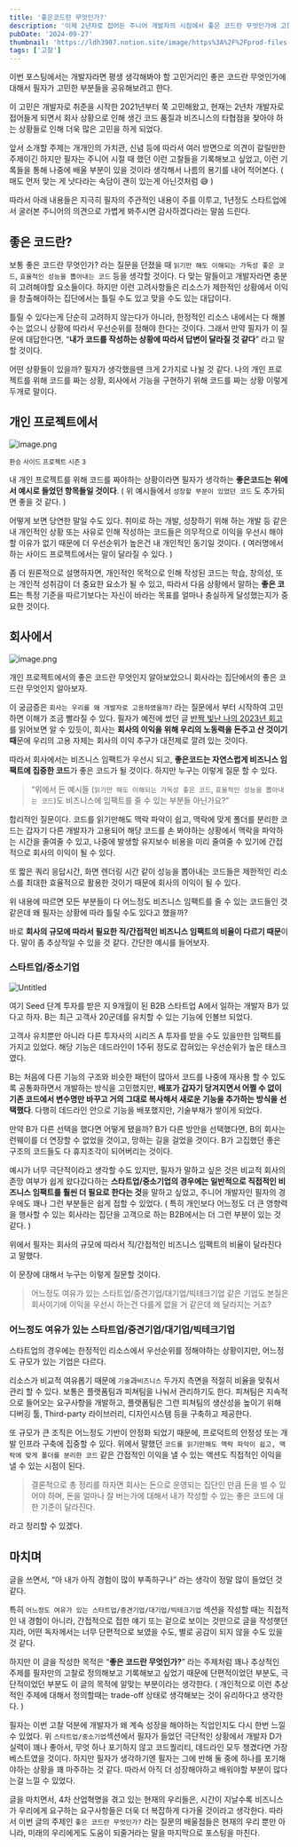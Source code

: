 ```yaml
---
title: '좋은코드란 무엇인가?'
description: '이제 2년차로 접어든 주니어 개발자의 시점에서 좋은 코드란 무엇인가에 고찰한 부분을 소개합니다.'
pubDate: '2024-09-27'
thumbnail: 'https://ldh3907.notion.site/image/https%3A%2F%2Fprod-files-secure.s3.us-west-2.amazonaws.com%2F939ae0c1-dc3a-4837-86c6-03a773a3f735%2F6e6788f9-0c9e-4389-8be6-3a71fe9db854%2Fimage.png?table=block&id=10ed65bd-659e-80d1-b130-f10dc962f433&spaceId=939ae0c1-dc3a-4837-86c6-03a773a3f735&width=1420&userId=&cache=v2'
tags: ['고찰']
---
```


이번 포스팅에서는 개발자라면 평생 생각해봐야 할 고민거리인 좋은 코드란 무엇인가에 대해서 필자가 고민한 부분들을 공유해보려고 한다.

이 고민은 개발자로 취준을 시작한 2021년부터 쭉 고민해왔고, 현재는 2년차 개발자로 접어들게 되면서 회사 상황으로 인해 생긴 코드 품질과 비즈니스의 타협점을 찾아야 하는 상황들로 인해 더욱 많은 고민을 하게 되었다.

앞서 소개할 주제는 개개인의 가치관, 신념 등에 따라서 여러 방면으로 의견이 갈릴만한 주제이긴 하지만 필자는 주니어 시절 때 했던 이런 고찰들을 기록해보고 싶었고, 이런 기록들을 통해 나중에 배울 부분이 있을 것이라 생각해서 나름의 용기를 내어 적어본다. ( 매도 먼저 맞는 게 낫다라는 속담이 괜히 있는게 아닌것처럼 😅 )

따라서 아래 내용들은 지극히 필자의 주관적인 내용이 주를 이루고, 1년정도 스타트업에서 굴러본 주니어의 의견으로 가볍게 봐주시면 감사하겠다라는 말씀 드린다.

## 좋은 코드란?

보통 좋은 코드란 무엇인가? 라는 질문을 던졌을 때 `읽기만 해도 이해되는 가독성 좋은 코드`, `효율적인 성능을 뽑아내는 코드` 등을 생각할 것이다. 다 맞는 말들이고 개발자라면 충분히 고려해야할 요소들이다. 하지만 이런 고려사항들은 리소스가 제한적인 상황에서 이익을 창출해야하는 집단에서는 틀릴 수도 있고 맞을 수도 있는 대답이다.

틀릴 수 있다는게 단순히 고려하지 않는다가 아니라, 한정적인 리소스 내에서는 다 해볼 수는 없으니 상황에 따라서 우선순위를 정해야 한다는 것이다. 그래서 만약 필자가 이 질문에 대답한다면, “**내가 코드를 작성하는 상황에 따라서 답변이 달라질 것 같다**” 라고 말할 것이다.

어떤 상황들이 있을까? 필자가 생각했을땐 크게 2가지로 나뉠 것 같다. 나의 개인 프로젝트를 위해 코드를 짜는 상황, 회사에서 기능을 구현하기 위해 코드를 짜는 상황 이렇게 두개로 말이다.

## 개인 프로젝트에서

![image.png](https://ldh3907.notion.site/image/https%3A%2F%2Fprod-files-secure.s3.us-west-2.amazonaws.com%2F939ae0c1-dc3a-4837-86c6-03a773a3f735%2Fb2978262-c2dd-4663-b058-e41ca37d6038%2Fimage.png?table=block&id=113d65bd-659e-80d8-a488-cd645a036047&spaceId=939ae0c1-dc3a-4837-86c6-03a773a3f735&width=1420&userId=&cache=v2)

<small> 환승 사이드 프로젝트 시즌 3 </small>

내 개인 프로젝트를 위해 코드를 짜야하는 상황이라면 필자가 생각하는 **좋은코드는 위에서 예시로 들었던 항목들일 것이다**. ( 위 예시들에서 `성장할 부분이 있었던 코드` 도 추가되면 좋을 것 같다. )

어떻게 보면 당연한 말일 수도 있다. 취미로 하는 개발, 성장하기 위해 하는 개발 등 같은 내 개인적인 상황 또는 사유로 인해 작성하는 코드들은 의무적으로 이익을 우선시 해야할 이유가 없기 때문에 더 우선순위가 높은건 내 개인적인 동기일 것이다. ( 여러명에서 하는 사이드 프로젝트에서는 말이 달라질 수 있다. )

좀 더 원론적으로 설명하자면, 개인적인 목적으로 인해 작성된 코드는 학습, 창의성, 또는 개인적 성취감이 더 중요한 요소가 될 수 있고, 따라서 다음 상황에서 말하는 **좋은 코드**는 특정 기준을 따르기보다는 자신이 바라는 목표를 얼마나 충실하게 달성했는지가 중요한 것이다.

## 회사에서

![image.png](https://ldh3907.notion.site/image/https%3A%2F%2Fprod-files-secure.s3.us-west-2.amazonaws.com%2F939ae0c1-dc3a-4837-86c6-03a773a3f735%2Fe285ea4b-a0f5-4215-9656-55ef4e904bd9%2Fimage.png?table=block&id=113d65bd-659e-8068-b835-ca847a54a420&spaceId=939ae0c1-dc3a-4837-86c6-03a773a3f735&width=1420&userId=&cache=v2)

개인 프로젝트에서의 좋은 코드란 무엇인지 알아보았으니 회사라는 집단에서의 좋은 코드란 무엇인지 알아보자.

이 궁금증은 `회사는 우리를 왜 개발자로 고용하였을까?` 라는 질문에서 부터 시작하여 고민하면 이해가 조금 빨라질 수 있다. 필자가 예전에 썼던 글 [반짝 빛난 나의 2023년 회고](https://ivaaaaann.github.io/post/%EB%B0%98%EC%A7%9D-%EB%B9%9B%EB%82%9C-%EB%82%98%EC%9D%98-2023%EB%85%84-%ED%9A%8C%EA%B3%A0/)를 읽어보면 알 수 있듯이, 회사는 **회사의 이익을 위해 우리의 노동력을 돈주고 산 것이기 때**문에 우리의 고용 자체는 회사의 이익 추구가 대전제로 깔려 있는 것이다.

따라서 회사에서는 비즈니스 임팩트가 우선시 되고, **좋은코드는 자연스럽게 비즈니스 임팩트에 집중한 코드**가 좋은 코드가 될 것이다. 하지만 누구는 이렇게 질문 할 수 있다.

> “위에서 든 예시들 (`읽기만 해도 이해되는 가독성 좋은 코드`, `효율적인 성능을 뽑아내는 코드`)도 비즈니스에 임팩트를 줄 수 있는 부분들 아닌가요?”

합리적인 질문이다. 코드를 읽기만해도 맥락 파악이 쉽고, 맥락에 맞게 폴더를 분리한 코드는 갑자기 다른 개발자가 고용되어 해당 코드를 손 봐야하는 상황에서 맥락을 파악하는 시간을 줄여줄 수 있고, 나중에 발생할 유지보수 비용을 미리 줄여줄 수 있기에 간접적으로 회사의 이익이 될 수 있다.

또 짧은 쿼리 응답시간, 화면 렌더링 시간 같이 성능을 뽑아내는 코드들은 제한적인 리소스를 최대한 효율적으로 활용한 것이기 때문에 회사의 이익이 될 수 있다.

위 내용에 따르면 모든 부분들이 다 어느정도 비즈니스 임팩트를 줄 수 있는 코드들인 것 같은데 왜 필자는 상황에 따라 틀릴 수도 있다고 했을까?

바로 **회사의 규모에 따라서 필요한 직/간접적인 비즈니스 임팩트의 비율이 다르기 때문**이다. 말이 좀 추상적일 수 있을 것 같다. 간단한 예시를 들어보자.

### 스타트업/중소기업

![Untitled](https://www.ntc.edu/sites/default/files/styles/full_width_16_9/public/2021-06/junior-developer-header.jpg?itok=EtxQqNPo)

여기 Seed 단계 투자를 받은 지 9개월이 된 B2B 스타트업 A에서 일하는 개발자 B가 있다고 하자. B는 최근 고객사 20군데를 유치할 수 있는 기능에 인볼브 되었다.

고객사 유치뿐만 아니라 다른 투자사의 시리즈 A 투자를 받을 수도 있을만한 임팩트를 가지고 있었다. 해당 기능은 데드라인이 1주뒤 정도로 잡혀있는 우선순위가 높은 태스크였다.

B는 처음에 다른 기능의 구조와 비슷한 패턴이 많아서 코드를 나중에 재사용 할 수 있도록 공통화하면서 개발하는 방식을 고민했지만, **배포가 갑자기 당겨지면서 어쩔 수 없이 기존 코드에서 변수명만 바꾸고 거의 그대로 복사해서 새로운 기능을 추가하는 방식을 선택했다**. 다행히 데드라인 안으로 기능을 배포했지만, 기술부채가 쌓이게 되었다.

만약 B가 다른 선택을 했다면 어떻게 됐을까? B가 다른 방안을 선택했다면, B의 회사는 런웨이를 더 연장할 수 없었을 것이고, 망하는 길을 걸었을 것이다. B가 고집했던 좋은 구조의 코드들도 다 휴지조각이 되어버리는 것이다.

예시가 너무 극단적이라고 생각할 수도 있지만, 필자가 말하고 싶은 것은 비교적 회사의 존망 여부가 쉽게 왔다갔다하는 **스타트업/중소기업의 경우에는 일반적으로 직접적인 비즈니스 임팩트를 훨씬 더 필요로 한다는 것**을 말하고 싶었고, 주니어 개발자인 필자의 경우에도 꽤나 그런 부분들은 쉽게 접할 수 있었다. ( 특히 개인보다 어느정도 더 큰 영향력을 행사할 수 있는 회사라는 집단을 고객으로 하는 B2B에서는 더 그런 부분이 있는 것 같다. )

위에서 필자는 회사의 규모에 따라서 직/간접적인 비즈니스 임팩트의 비율이 달라진다고 말했다.

이 문장에 대해서 누구는 이렇게 질문할 것이다.

> 어느정도 여유가 있는 스타트업/중견기업/대기업/빅테크기업 같은 기업도 본질은 회사이기에 이익을 우선시 하는건 다를게 없을 거 같은데 왜 달라지는 거죠?

### 어느정도 여유가 있는 스타트업/중견기업/대기업/빅테크기업

스타트업의 경우에는 한정적인 리소스에서 우선순위를 정해야하는 상황이지만, 어느정도 규모가 있는 기업은 다르다.

리소스가 비교적 여유롭기 때문에 `기술`과`비즈니스` 두가지 측면을 적절히 비율을 맞춰서 관리 할 수 있다. 보통은 플랫폼팀과 피쳐팀을 나눠서 관리하기도 한다. 피쳐팀은 지속적으로 들어오는 요구사항을 개발하고, 플랫폼팀은 그런 피쳐팀의 생산성을 높이기 위해 디버깅 툴, Third-party 라이브러리, 디자인시스템 등을 구축하고 제공한다.

또 규모가 큰 조직은 어느정도 기반이 안정화 되었기 때문에, 프로덕트의 안정성 또는 개발 인프라 구축에 집중할 수 있다. 위에서 말했던 `코드를 읽기만해도 맥락 파악이 쉽고, 맥락에 맞게 폴더를 분리한 코드` 같은 간접적인 이익을 낼 수 있는 액션도 직접적인 이익을 낼 수 있는 시점이 된다.

> 결론적으로 총 정리를 하자면 회사는 돈으로 운영되는 집단인 만큼 돈을 벌 수 있어야 하며, 돈을 얼마나 잘 버는가에 대해서 내가 작성할 수 있는 좋은 코드에 대한 기준이 달라진다.

라고 정리할 수 있겠다.

## 마치며

글을 쓰면서, “아 내가 아직 경험이 많이 부족하구나” 라는 생각이 정말 많이 들었던 것 같다.

특히 `어느정도 여유가 있는 스타트업/중견기업/대기업/빅테크기업` 섹션을 작성할 때는 직접적인 내 경험이 아니라, 간접적으로 접한 얘기 또는 겉으로 보이는 것만으로 글을 작성햇던지라, 어떤 독자께서는 너무 단편적으로 보였을 수도, 별로 공감이 되지 않을 수도 있을 것 같다.

하지만 이 글을 작성한 목적은 “**좋은 코드란 무엇인가?**” 라는 주제처럼 꽤나 추상적인 주제를 필자만의 고찰로 정의해보고 기록해보고 싶었기 때문에 단편적이었던 부분도, 극단적이었던 부분도 이 글의 목적에 알맞는 부분이라는 생각한다. ( 개인적으로 이런 추상적인 주제에 대해서 정의할때는 trade-off 상태로 생각해보는 것이 유리하다고 생각한다. )

필자는 이번 고찰 덕분에 개발자가 왜 계속 성장을 해야하는 직업인지도 다시 한번 느낄 수 있었다. 위 `스타트업/중소기업`섹션에서 필자가 들었던 극단적인 상황에서 개발자 D가 실력이 꽤나 좋아서, 무엇 하나 포기하지 않고 코드퀄리티, 데드라인 모두 챙겼다면 가장 베스트였을 것이다. 하지만 필자가 생각하기엔 필자는 그에 반해 둘 중에 하나를 포기해야하는 상황을 꽤 마주하는 것 같다. 따라서 아직 더 성장해야하고 배워야할 부분이 많다는걸 느낄 수 있었다.

글을 마치면서, 4차 산업혁명을 겪고 있는 현재의 우리들은, 시간이 지날수록 비즈니스가 우리에게 요구하는 요구사항들은 더욱 더 복잡하게 다가올 것이라고 생각한다. 따라서 이번 글의 주제인 `좋은 코드란 무엇인가?` 라는 질문의 배울점들은 현재의 우리 뿐만 아니라, 미래의 우리에게도 도움이 되줄거라는 말을 마지막으로 포스팅을 마친다.
